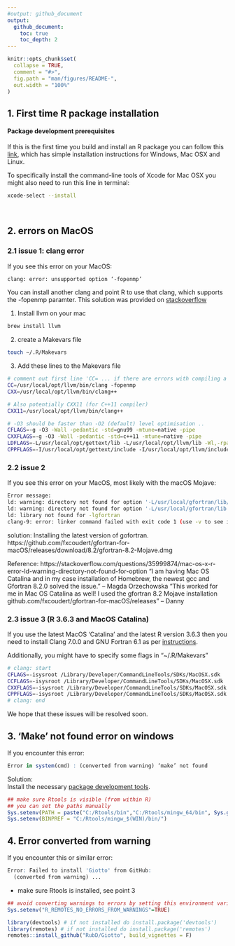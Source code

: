 ```yaml
---
#output: github_document
output:
  github_document:
    toc: true
    toc_depth: 2
---
```



```r
knitr::opts_chunk$set(
  collapse = TRUE,
  comment = "#>",
  fig.path = "man/figures/README-",
  out.width = "100%"
)
```

## 1. First time R package installation

#### Package development prerequisites
If this is the first time you build and install an R package you can follow this [link](https://support.rstudio.com/hc/en-us/articles/200486498-Package-Development-Prerequisites),
which has simple installation instructions for Windows, Mac OSX and Linux.

To specifically install the command-line tools of Xcode for Mac OSX you might also need to run this line in terminal:  
``` bash
xcode-select --install
```


\  



## 2. errors on MacOS

### 2.1 issue 1: clang error
If you see this error on your MacOS:  
``` bash
clang: error: unsupported option ‘-fopenmp’
```

You can install another clang and point R to use that clang, which supports the -fopenmp paramter.
This solution was provided on [stackoverflow](https://stackoverflow.com/questions/43595457/alternate-compiler-for-installing-r-packages-clang-error-unsupported-option)

1. Install llvm on your mac
``` bash
brew install llvm
```

2. create a Makevars file
``` bash
touch ~/.R/Makevars
```

3. Add these lines to the Makevars file
```bash
# comment out first line 'CC= ... if there are errors with compiling a package
CC=/usr/local/opt/llvm/bin/clang -fopenmp
CXX=/usr/local/opt/llvm/bin/clang++

# Also potentially CXX11 (for C++11 compiler)
CXX11=/usr/local/opt/llvm/bin/clang++

# -O3 should be faster than -O2 (default) level optimisation ..
CFLAGS=-g -O3 -Wall -pedantic -std=gnu99 -mtune=native -pipe
CXXFLAGS=-g -O3 -Wall -pedantic -std=c++11 -mtune=native -pipe
LDFLAGS=-L/usr/local/opt/gettext/lib -L/usr/local/opt/llvm/lib -Wl,-rpath,/usr/local/opt/llvm/lib
CPPFLAGS=-I/usr/local/opt/gettext/include -I/usr/local/opt/llvm/include
```


### 2.2 issue 2

If you see this error on your MacOS, most likely with the macOS Mojave: 
```bash
Error message: 
ld: warning: directory not found for option '-L/usr/local/gfortran/lib/gcc/x86_64-apple-darwin15/6.1.0'
ld: warning: directory not found for option '-L/usr/local/gfortran/lib'
ld: library not found for -lgfortran
clang-9: error: linker command failed with exit code 1 (use -v to see invocation)
```

solution: 
Installing the latest version of gofortran. 
https://github.com/fxcoudert/gfortran-for-macOS/releases/download/8.2/gfortran-8.2-Mojave.dmg
  
  
Reference: 
https://stackoverflow.com/questions/35999874/mac-os-x-r-error-ld-warning-directory-not-found-for-option
"I am having Mac OS Catalina and in my case installation of Homebrew, the newest gcc and Gfortran 8.2.0 solved the issue." -- Magda Orzechowska
"This worked for me in Mac OS Catalina as well! I used the gfortran 8.2 Mojave installation github.com/fxcoudert/gfortran-for-macOS/releases" -- Danny


### 2.3 issue 3 (R 3.6.3 and MacOS Catalina)

If you use the latest MacOS 'Catalina' and the latest R version 3.6.3 then you need to install
Clang 7.0.0 and GNU Fortran 6.1 as per [instructions](https://cran.rstudio.com/bin/macosx/).

Additionally, you might have to specify some flags in "~/.R/Makevars"

```bash
# clang: start
CFLAGS=-isysroot /Library/Developer/CommandLineTools/SDKs/MacOSX.sdk
CCFLAGS=-isysroot /Library/Developer/CommandLineTools/SDKs/MacOSX.sdk
CXXFLAGS=-isysroot /Library/Developer/CommandLineTools/SDKs/MacOSX.sdk
CPPFLAGS=-isysroot /Library/Developer/CommandLineTools/SDKs/MacOSX.sdk
# clang: end
```

We hope that these issues will be resolved soon.


## 3. 'Make' not found error on windows

If you encounter this error:
```r
Error in system(cmd) : (converted from warning) ‘make’ not found
```

Solution:  
Install the necessary [package development tools](https://support.rstudio.com/hc/en-us/articles/200486498-Package-Development-Prerequisites).

```r
## make sure Rtools is visible (from within R)
## you can set the paths manually
Sys.setenv(PATH = paste("C:/Rtools/bin","C:/Rtools/mingw_64/bin", Sys.getenv("PATH"), sep=";"))
Sys.setenv(BINPREF = "C:/Rtools/mingw_$(WIN)/bin/")

```


## 4. Error converted from warning

If you encounter this or similar error:
```r
Error: Failed to install 'Giotto' from GitHub:
  (converted from warning) ...
```

- make sure Rtools is installed, see point 3  
```r
## avoid converting warnings to errors by setting this environment variable to true (from within R)
Sys.setenv("R_REMOTES_NO_ERRORS_FROM_WARNINGS"=TRUE)

library(devtools) # if not installed do install.package('devtools')
library(remotes) # if not installed do install.package('remotes')
remotes::install_github("RubD/Giotto", build_vignettes = F)
```


